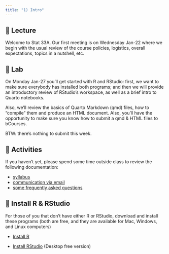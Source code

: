 ```yaml
---
title: "1) Intro"
---
```



## 📖 Lecture

Welcome to Stat 33A. Our first meeting is on Wednesday Jan-22 where we begin with the usual review of the course policies, logistics, overall expectations, topics in a nutshell, etc.

 

## 🔬 Lab

On Monday Jan-27 you'll get started with R and RStudio: first, we want to make sure everybody has installed both programs; and then we will provide an introductory review of RStudio’s workspace, as well as a brief intro to Quarto notebooks. 

Also, we'll review the basics of Quarto Markdown (qmd) files, how to "compile" them and produce an HTML document. Also, you'll have the opportunity to make sure you know how to submit a qmd & HTML files to bCourses.

BTW: there's nothing to submit this week.

 

## 🔔 Activities

If you haven't yet, please spend some time outside class to review the following documentation:

- <a href="../syllabus.html" target="_blank">syllabus</a>
- <a href="../email.html" target="_blank">communication via email</a>
- <a href="../faqs.html" target="_blank">some frequently asked questions</a>



## 📢 Install R & RStudio

For those of you that don't have either R or RStudio, download and install these programs (both are free, and they are available for Mac, Windows, and Linux computers)

- <a href="https://cran.r-project.org/" target="_blank">Install R</a>

- <a href="https://www.rstudio.com/products/rstudio/download/#download" target="_blank">Install RStudio</a> (Desktop free version)

